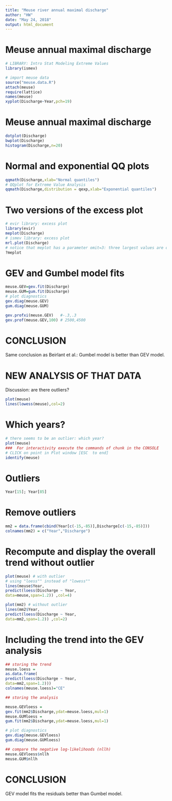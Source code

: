 ```yaml
---
title: "Meuse river annual maximal discharge"
author: "HW"
date: "May 24, 2018"
output: html_document
---
```


Meuse annual maximal discharge
==


```r
# LIBRARY: Intro Stat Modeling Extreme Values
library(ismev)
```

```r
# import meuse data
source("meuse.data.R")
attach(meuse)
require(lattice)
names(meuse)
xyplot(Discharge~Year,pch=19)
```

Meuse annual maximal discharge
==

```r

dotplot(Discharge)
bwplot(Discharge)
histogram(Discharge,n=20)
```

Normal and exponential QQ plots
==

```r
qqmath(Discharge,xlab="Normal quantiles")
# QQplot for Extreme Value Analysis
qqmath(Discharge,distribution = qexp,xlab="Exponential quantiles")

```

Two versions of the excess plot
==

```r
# evir library: excess plot
library(evir)
meplot(Discharge)
# ismev library: excess plot
mrl.plot(Discharge)
# notice that meplot has a parameter omit=3: three largest values are omitted
?meplot

```

GEV and Gumbel model fits
=

```r
meuse.GEV=gev.fit(Discharge)
meuse.GUM=gum.fit(Discharge)
# plot diagnostics
gev.diag(meuse.GEV)
gum.diag(meuse.GUM)
```
```r
gev.profxi(meuse.GEV)   #-.3,.3
gev.prof(meuse.GEV,100) # 2500,4500
```
CONCLUSION
=

Same conclusion as Beirlant et al.:
Gumbel model is better than GEV model.

NEW ANALYSIS OF THAT DATA
==

Discussion: are there outliers? 

```r
plot(meuse)
lines(lowess(meuse),col=2)

```

Which years?
==

```r
# there seems to be an outlier: which year?
plot(meuse)
###  For interactivity execute the commands of chunk in the CONSOLE
# CLICK on point in Plot window [ESC  to end]
identify(meuse)
```

Outliers
==

```r
Year[15]; Year[85]

```
Remove outliers
==

```r
mm2 = data.frame(cbind(Year[c(-15,-85)],Discharge[c(-15,-85)]))
colnames(mm2) = c("Year","Discharge")
```

Recompute and display the overall trend without outlier
==

```r
plot(meuse) # with outlier
# using "loess"" instead of "lowess""
lines(meuse$Year,
predict(loess(Discharge ~ Year,
data=meuse,span=1.2)) ,col=4)

plot(mm2) # without outlier
lines(mm2$Year,
predict(loess(Discharge ~ Year,
data=mm2,span=1.2)) ,col=2)

```

Including the trend into the GEV analysis
==



```r
## storing the trend
meuse.loess =
as.data.frame(
predict(loess(Discharge ~ Year,
data=mm2,span=1.2)))
colnames(meuse.loess)="CE"

## storing the analysis

meuse.GEVloess =
gev.fit(mm2$Discharge,ydat=meuse.loess,mul=1)
meuse.GUMloess =
gum.fit(mm2$Discharge,ydat=meuse.loess,mul=1)

# plot diagnostics
gev.diag(meuse.GEVloess)
gum.diag(meuse.GUMloess)

```
```r
## compare the negative log-likelihoods (nllh)
meuse.GEVloess$nllh
meuse.GUM$nllh
```

CONCLUSION
==

GEV model fits the residuals better than Gumbel model.



